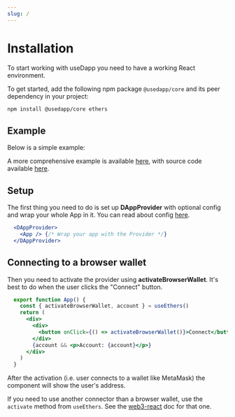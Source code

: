 ```yaml
---
slug: /
---
```


# Installation

To start working with useDapp you need to have a working React environment.

To get started, add the following npm package `@usedapp/core` and its peer dependency in your project:

```bash npm2yarn
npm install @usedapp/core ethers
```

## Example

Below is a simple example:


<ExampleContainer example={GettingStarted}/>

A more comprehensive example is available [here](https://usedapp-example.netlify.app/), with source code available [here](https://github.com/TrueFiEng/useDApp/tree/master/packages/example).

## Setup

The first thing you need to do is set up **DAppProvider** with optional config and wrap your whole App in it. You can read about config [here](/docs/API%20Reference/Models#config).

```jsx
  <DAppProvider>
    <App /> {/* Wrap your app with the Provider */}
  </DAppProvider>
```

## Connecting to a browser wallet

Then you need to activate the provider using **activateBrowserWallet**. It's best to do when the user clicks the "Connect" button.

```jsx
  export function App() {
    const { activateBrowserWallet, account } = useEthers()
    return (
      <div>
        <div>
          <button onClick={() => activateBrowserWallet()}>Connect</button>
        </div>
        {account && <p>Account: {account}</p>}
      </div>
    )
  }
```

After the activation (i.e. user connects to a wallet like MetaMask) the component will show the user's address.

If you need to use another connector than a browser wallet, use the `activate` method from `useEthers`. See the [web3-react](https://github.com/NoahZinsmeister/web3-react/tree/v6/docs#overview) doc for that one.